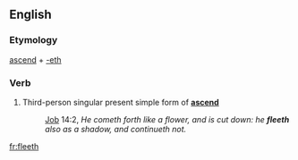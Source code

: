 ==English==

===Etymology===
[[ascend]] + [[-eth]]

===Verb===
{{en-verb form}}

# {{archaic}} Third-person singular present simple form of '''[[ascend]]'''
#:{{RQ:Authorized Version}} [[Job]] 14:2, ''He cometh forth like a flower, and is cut down: he '''fleeth''' also as a shadow, and continueth not.''

[[fr:fleeth]]